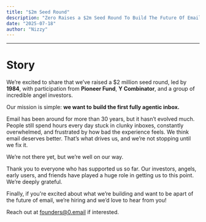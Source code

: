 ```yaml
---
title: "$2m Seed Round"
description: "Zero Raises a $2m Seed Round To Build The Future Of Email"
date: "2025-07-18"
author: "Nizzy"
---
```

______
# Story

We’re excited to share that we’ve raised a $2 million seed round, led by **1984**, with participation from **Pioneer Fund**, **Y Combinator**, and a group of incredible angel investors.

Our mission is simple: **we want to** **build the first fully agentic inbox.** 

Email has been around for more than 30 years, but it hasn’t evolved much. People still spend hours every day stuck in clunky inboxes, constantly overwhelmed, and frustrated by how bad the experience feels. We think email deserves better. That’s what drives us, and we’re not stopping until we fix it.

We’re not there yet, but we’re well on our way.

Thank you to everyone who has supported us so far. Our investors, angels, early users, and friends have played a huge role in getting us to this point. We’re deeply grateful.

Finally, if you're excited about what we’re building and want to be apart of the future of email, we’re hiring and we’d love to hear from you!

Reach out at [founders@0.email](mailto:founders@0.email) if interested.
